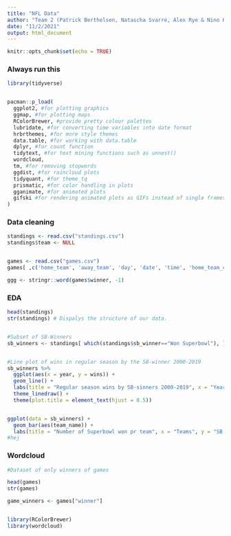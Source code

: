```yaml
---
title: "NFL Data"
author: "Team 2 (Patrick Berthelsen, Natascha Svarre, Alex Rye & Nino Krupic)"
date: "11/2/2021"
output: html_document
---
```

```r
knitr::opts_chunk$set(echo = TRUE)
```

### Always run this
```r
library(tidyverse)


pacman::p_load(
  ggplot2, #for plotting graphics
  ggmap, #for plotting maps
  RColorBrewer, #provide pretty colour palettes
  lubridate, #for converting time variables into date format
  hrbrthemes, #for more style themes
  data.table, #for working with data.table
  dplyr, #for count function
  tidytext, #for text mining functions such as unnest()
  wordcloud,
  tm, #for removing stopwords
  ggdist, #for raincloud plots
  tidyquant, #for theme_tq
  prismatic, #for color handling in plots
  gganimate, #for animated plots
  gifski #for rendering animated plots as GIFs instead of single frames
)


```


### Data cleaning
```r

standings <- read.csv("standings.csv")
standings$team <- NULL


games <- read.csv("games.csv")
games[ ,c('home_team', 'away_team', 'day', 'date', 'time', 'home_team_city', 'away_team_city')] <- list(NULL)

ggg <- stringr::word(games$winner, -1)


```



### EDA 
```r

head(standings)
str(standings) # Dispalys the structure of our data.


#Subset of SB-Winners
sb_winners <- standings[ which(standings$sb_winner=="Won Superbowl"), ]


#Line plot of wins in regular season by the SB-winner 2000-2019
sb_winners %>% 
  ggplot(aes(x = year, y = wins)) + 
  geom_line() +
  labs(title = "Regular season wins by SB-sinners 2000-2019", x = "Year", y = "Games won") +
  theme_linedraw() + 
  theme(plot.title = element_text(hjust = 0.5))


ggplot(data = sb_winners) + 
  geom_bar(aes(team_name)) + 
  labs(title = "Number of Superbowl won pr team", x = "Teams", y = "SB won")
#hej

```




### Wordcloud
```r
#Dataset of only winners of games

head(games)
str(games)

game_winners <- games["winner"]


library(RColorBrewer)         
library(wordcloud)  


```



